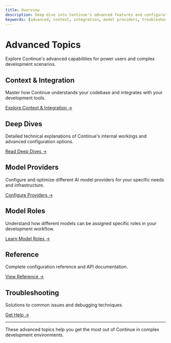 ```yaml
---
title: Overview
description: Deep dive into Continue's advanced features and configuration options
keywords: [advanced, context, integration, model providers, troubleshooting]
---
```


# Advanced Topics

Explore Continue's advanced capabilities for power users and complex development scenarios.

## Context & Integration

Master how Continue understands your codebase and integrates with your development tools.

[Explore Context & Integration →](./context-integration/custom-providers)

## Deep Dives

Detailed technical explanations of Continue's internal workings and advanced configuration options.

[Read Deep Dives →](./deep-dives/configuration.md)

## Model Providers

Configure and optimize different AI model providers for your specific needs and infrastructure.

[Configure Providers →](./model-providers/top-level/openai.mdx)

## Model Roles

Understand how different models can be assigned specific roles in your development workflow.

[Learn Model Roles →](./model-roles/00-intro.mdx)

## Reference

Complete configuration reference and API documentation.

[View Reference →](./reference)

## Troubleshooting

Solutions to common issues and debugging techniques.

[Get Help →](./troubleshooting)

---

These advanced topics help you get the most out of Continue in complex development environments.
